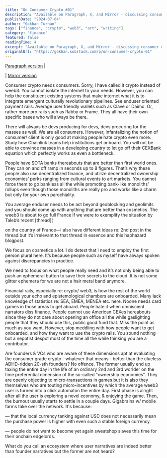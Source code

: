 ```yaml
---
title: "On Consumer Crypto #01"
description: "Available on Paragraph, X, and Mirror - discussing consumer crypto applications and their potential."
publishDate: "2024-07-04"
author: "Gokhan Turhan"
tags: ["finance", "crypto", "web3", "art", "writing"]
category: "finance"
featured: false
readingTime: 4
excerpt: "Available on Paragraph, X, and Mirror - discussing consumer crypto applications and their potential for mainstream adoption."
originalUrl: "https://gokhan.substack.com/p/on-consumer-crypto-01"
---
```


[Paragraph version](https://paragraph.xyz/@gokhan/consumer-crypto?referrer=0x36de990133D36d7E3DF9a820aA3eDE5a2320De71) |

<TwitterEmbed url="https://twitter.com/i/status/1808846330048967019" />

| [Mirror version](https://gokhan.mirror.xyz/vvTdas-z_Vxp_inh8c5JKdylaskAIjTFcjBBU1unlQQ?referrerAddress=0x36de990133D36d7E3DF9a820aA3eDE5a2320De71)

Consumer crypto needs consumers. Sorry, I have called it crypto instead of weeb3. You cannot isolate the internet to your needs. However, you can help the constituent existing systems that make internet what it is to integrate emergent culturally revolutionary pipelines. See enduser oriented payment rails. Average user friendly wallets such as Clave or Daimo. Or, rather more pro rails such as Rabby or Frame. They all have their own specific bases who will always be there.

There will always be devs producing for devs, devs procuring for the masses as well. We are all consumers. However, infantalizing the notion of consumer/ client is only good at making people hate crypto even more. Study how Chainlink teams help institutions get onboard. You will not be able to convince masses in a developing country to let go off their CEXBank equation which perfectly works as even a bottleneck.

People have SOTA banks thereabouts that are better than first world ones. They can on and off ramp in seconds up to 8 figures. That’s why these people also use decentralized finance, and utilize decentralized ownership economies’ perks ranging from cultural events to art markets. You cannot force them to go bankless all the while promoting bank-like monoliths’ rollups even though those monoliths are really pro and works like a charm but only for your own parochiality.

You average enduser needs to be act beyond geoblocking and geolimits and you should come up with anything that are better than cosmetics. The weeb3 is about to go full France if we were to exemplify the situation by Taleb’s recent [thread](

<TwitterEmbed url="https://twitter.com/i/status/1807735364204806416" />

on the country of France—I also have different ideas re: 2nd post in the thread but it’s irrelevant to that thread in essence and this haphazard blogpost.

We focus on cosmetics a lot. I do detest that I need to employ the first person plural here. It’s because people such as myself have always spoken against discrepancies in practice.

We need to focus on what people really need and it’s not only being able to push an ephemeral button to save their secrets to the cloud. It is not some glitter ephemera for we are not a hair metal band anymore.

Financial rails, especially re: crypto/ web3, is how the rest of the world outside your echo and epistemological chambers are onboarded. Many lack knowledge of statistics re: SEA, EMEA, MENEA etc. here. Noone needs card games in those areas to get aboard. People hate it when omniscient narrators diss finance. People cannot use American CEXes hereabouts since they do not care about opening an office all the while gaslighting people that they should use this, public good fund that. Miss the point as much as you want. However, stop meddling with how people want to get onboarded, and how they want to use the crypto rails. You sound nothing but a nepotist despot most of the time all the while thinking you are a contributor.

Are founders & VCs who are aware of these dimensions apt at evaluating the consumer grade crypto—whatever that means—better than the clueless ADHD-ridden 20-sth founders? No offence. The former usually end up taxing the entire day in the life of an ordinary 2nd and 3rd worlder on the time preferential dimension of the so-called "ownership economies". They are openly objecting to micro-transactions in games but it is also they themselves who are touting micro-incentives by which the average weeb3 user is turned into a click automaton the entire day. First phase is alright after all the user is exploring a novel economy, & enjoying the game. Then, the burnout usually starts to settle in a couple days. Gigabrains w/ mobile farms take over the network. It's because:

— that the local currency tanking against USD does not necessarily mean the purchase power is higher with even such a stable foreign currency.

— people do not want to become yet again sweatshop slaves this time for their onchain edgelords.

What do you call an ecosystem where user narratives are indeed better than founder narratives but the former are not heard?